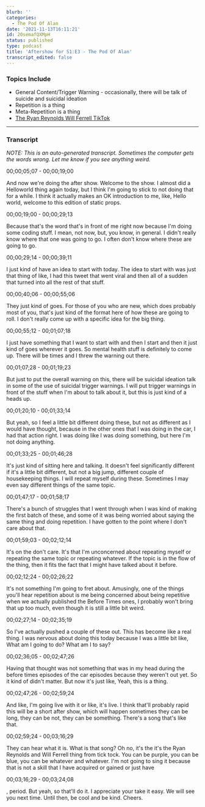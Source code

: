 ```yaml
---
blurb: ''
categories:
  - The Pod Of Alan
date: '2021-11-13T16:11:21'
id: 20semafQXMpH
status: published
type: podcast
title: 'Aftershow for S1:E3 - The Pod Of Alan'
transcript_edited: false
---
```


<PodcastLinks />

<PodcastPlayer src="https://cdn.simplecast.com/audio/f900955e-9fdd-4695-bf12-22eeee2f4d9e/episodes/ad81e7db-4925-42b5-9782-0b16c628af17/audio/1871def7-a184-4644-bf85-5e82c8e18b7b/default_tc.mp3" />

### Topics Include

- General Content/Trigger Warning - occasionally, there will be talk of suicide and suicidal ideation
- Repetition is a thing
- Meta-Repetition is a thing
- [The Ryan Reynolds Will Ferrell TikTok](https://www.tiktok.com/@vancityreynolds/video/7007546558296132869)

---

### Transcript 

_NOTE: This is an auto-generated transcript. Sometimes the computer gets the words wrong. Let me know if you see anything weird._


00;00;05;07 - 00;00;19;00

And now we're doing the after show. Welcome to the show. I almost did a Helloworld thing again today, but I think I'm going to stick to not doing that for a while. I think it actually makes an OK introduction to me, like, Hello world, welcome to this edition of static props.

00;00;19;00 - 00;00;29;13

Because that's the word that's in front of me right now because I'm doing some coding stuff. I mean, not now, but, you know, in general. I didn't really know where that one was going to go. I often don't know where these are going to go.

00;00;29;14 - 00;00;39;11

I just kind of have an idea to start with today. The idea to start with was just that thing of like, I had this tweet that went viral and then all of a sudden that turned into all the rest of that stuff.

00;00;40;06 - 00;00;55;06

They just kind of goes. For those of you who are new, which does probably most of you, that's just kind of the format here of how these are going to roll. I don't really come up with a specific idea for the big thing.

00;00;55;12 - 00;01;07;18

I just have something that I want to start with and then I start and then it just kind of goes wherever it goes. So mental health stuff is definitely to come up. There will be times and I threw the warning out there.

00;01;07;28 - 00;01;19;23

But just to put the overall warning on this, there will be suicidal ideation talk in some of the use of suicidal trigger warnings. I will put trigger warnings in front of the stuff when I'm about to talk about it, but this is just kind of a heads up.

00;01;20;10 - 00;01;33;14

But yeah, so I feel a little bit different doing these, but not as different as I would have thought, because in the other ones that I was doing in the car, I had that action right. I was doing like I was doing something, but here I'm not doing anything.

00;01;33;25 - 00;01;46;28

It's just kind of sitting here and talking. It doesn't feel significantly different if it's a little bit different, but not a big jump, different couple of housekeeping things. I will repeat myself during these. Sometimes I may even say different things of the same topic.

00;01;47;17 - 00;01;58;17

There's a bunch of struggles that I went through when I was kind of making the first batch of these, and some of it was being worried about saying the same thing and doing repetition. I have gotten to the point where I don't care about that.

00;01;59;03 - 00;02;12;14

It's on the don't care. It's that I'm unconcerned about repeating myself or repeating the same topic or repeating whatever. If the topic is in the flow of the thing, then it fits the fact that I might have talked about it before.

00;02;12;24 - 00;02;26;22

It's not something I'm going to fret about. Amusingly, one of the things you'll hear repetition about is me being concerned about being repetitive when we actually published the Before Times ones, I probably won't bring that up too much, even though it is still a little bit weird.

00;02;27;14 - 00;02;35;19

So I've actually pushed a couple of these out. This has become like a real thing. I was nervous about doing this today because I was a little bit like, What am I going to do? What am I to say?

00;02;36;05 - 00;02;47;26

Having that thought was not something that was in my head during the before times episodes of the car episodes because they weren't out yet. So it kind of didn't matter. But now it's just like, Yeah, this is a thing.

00;02;47;26 - 00;02;59;24

And like, I'm going live with it or like, it's live. I think that'll probably rapid this will be a short after show, which will happen sometimes they can be long, they can be not, they can be something. There's a song that's like that.

00;02;59;24 - 00;03;16;29

They can hear what it is. What is that song? Oh no, it's the it's the Ryan Reynolds and Will Ferrell thing from tick tock. You can be purple, you can be blue, you can be whatever and whatever. I'm not going to sing it because that is not a skill that I have acquired or gained or just have

00;03;16;29 - 00;03;24;08

, period. But yeah, so that'll do it. I appreciate your take it easy. We will see you next time. Until then, be cool and be kind. Cheers.

